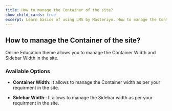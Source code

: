 ---
title: How to manage the Container of the site? 
show_child_cards: true
excerpt: Learn basics of using LMS by Masteriyo. How to manage the Container of the site.
---

## How to manage the Container of the site? 

Online Education theme allows you to manage the Container Width and Sidebar Width in the site.  

### Available Options

- **Container Width**: It allows to manage the Container width as per your requirment in the site.

- **Sidebar Width**:: It allows to manage the Sidebar width as per your requirment in the site.

